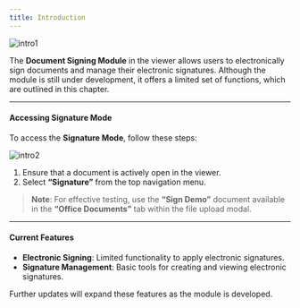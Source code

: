```yaml
---
title: Introduction
---
```



<img src={intro1} alt="intro1" />

The **Document Signing Module** in the viewer allows users to electronically sign documents and manage their electronic signatures. Although the module is still under development, it offers a limited set of functions, which are outlined in this chapter.

---

#### Accessing Signature Mode

To access the **Signature Mode**, follow these steps:

<img src={intro2} alt="intro2" />


1. Ensure that a document is actively open in the viewer.
2. Select **“Signature”** from the top navigation menu.

> **Note**: For effective testing, use the **“Sign Demo”** document available in the **“Office Documents”** tab within the file upload modal.

---

#### Current Features

- **Electronic Signing**: Limited functionality to apply electronic signatures.
- **Signature Management**: Basic tools for creating and viewing electronic signatures.

Further updates will expand these features as the module is developed.
